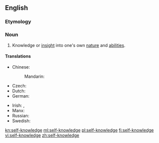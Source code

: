 ==English==
{{wikipedia}}
===Etymology===
{{prefix|self|knowledge}}

===Noun===
{{en-noun|-}}

# Knowledge or [[insight]] into one's own [[nature]] and [[ability|abilities]].

====Translations====
{{trans-top|knowledge or insight into one's own nature and abilities}}
* Chinese:
*: Mandarin: {{t|cmn|自知之明|tr=zìzhīzhīmíng|sc=Hani}}
* Czech: {{t-|cs|sebereflexe|f}}
* Dutch: {{t-|nl|zelfkennis|f}}
* German: {{t|de|Selbsterkenntnis|n}}
{{trans-mid}}
* Irish: {{t-|ga|féinaithne|f}}, {{t-|ga|féinfhios|m}}
* Manx: {{t-|gv|hene-enney|f}}
* Russian: {{t|ru|самопознание|n|tr=samopoznánije|sc=Cyrl}}
* Swedish: {{t-|sv|självkännedom|c}}
{{trans-bottom}}

[[kn:self-knowledge]]
[[ml:self-knowledge]]
[[pl:self-knowledge]]
[[fi:self-knowledge]]
[[vi:self-knowledge]]
[[zh:self-knowledge]]